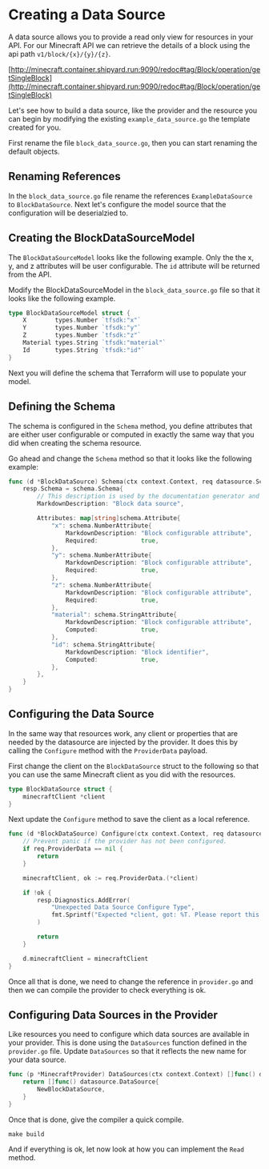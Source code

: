 # Creating a Data Source

A data source allows you to provide a read only view for resources in your
API. For our Minecraft API we can retrieve the details of a block using
the api path `v1/block/{x}/{y}/{z}`.

[http://minecraft.container.shipyard.run:9090/redoc#tag/Block/operation/getSingleBlock](http://minecraft.container.shipyard.run:9090/redoc#tag/Block/operation/getSingleBlock)

Let's see how to build a data source, like the provider and the resource
you can begin by modifying the existing `example_data_source.go` the template
created for you.

First rename the file `block_data_source.go`, then you can start renaming
the default objects.

## Renaming References

In the `block_data_source.go` file rename the references `ExampleDataSource`
to `BlockDataSource`. Next let's configure the model source that the configuration
will be deserialzied to.

## Creating the BlockDataSourceModel

The `BlockDataSourceModel` looks like the following example. Only the the x,
y, and z attributes will be user configurable. The `id` attribute will be returned
from the API.

Modify the BlockDataSourceModel in the `block_data_source.go` file so that
it looks like the following example.

```go
type BlockDataSourceModel struct {
	X        types.Number `tfsdk:"x"`
	Y        types.Number `tfsdk:"y"`
	Z        types.Number `tfsdk:"z"`
	Material types.String `tfsdk:"material"`
	Id       types.String `tfsdk:"id"`
}
```

Next you will define the schema that Terraform will use to populate your model.

## Defining the Schema

The schema is configured in the `Schema` method, you define attributes that
are either user configurable or computed in exactly the same way that you 
did when creating the schema resource.

Go ahead and change the `Schema` method so that it looks like the following
example:

```go
func (d *BlockDataSource) Schema(ctx context.Context, req datasource.SchemaRequest, resp *datasource.SchemaResponse) {
	resp.Schema = schema.Schema{
		// This description is used by the documentation generator and the language server.
		MarkdownDescription: "Block data source",

		Attributes: map[string]schema.Attribute{
			"x": schema.NumberAttribute{
				MarkdownDescription: "Block configurable attribute",
				Required:            true,
			},
			"y": schema.NumberAttribute{
				MarkdownDescription: "Block configurable attribute",
				Required:            true,
			},
			"z": schema.NumberAttribute{
				MarkdownDescription: "Block configurable attribute",
				Required:            true,
			},
			"material": schema.StringAttribute{
				MarkdownDescription: "Block configurable attribute",
				Computed:            true,
			},
			"id": schema.StringAttribute{
				MarkdownDescription: "Block identifier",
				Computed:            true,
			},
		},
	}
}
```

## Configuring the Data Source

In the same way that resources work, any client or properties that are needed
by the datasource are injected by the provider. It does this by calling the
`Configure` method with the `ProviderData` payload.

First change the client on the `BlockDataSource` struct to the following
so that you can use the same Minecraft client as you did with the resources.

```go
type BlockDataSource struct {
	minecraftClient *client
}
```

Next update the `Configure` method to save the client as a local reference. 

```go
func (d *BlockDataSource) Configure(ctx context.Context, req datasource.ConfigureRequest, resp *datasource.ConfigureResponse) {
	// Prevent panic if the provider has not been configured.
	if req.ProviderData == nil {
		return
	}

	minecraftClient, ok := req.ProviderData.(*client)

	if !ok {
		resp.Diagnostics.AddError(
			"Unexpected Data Source Configure Type",
			fmt.Sprintf("Expected *client, got: %T. Please report this issue to the provider developers.", req.ProviderData),
		)

		return
	}

	d.minecraftClient = minecraftClient
}
```

Once all that is done, we need to change the reference in `provider.go` and
then we can compile the provider to check everything is ok.

## Configuring Data Sources in the Provider

Like resources you need to configure which data sources are available in your
provider. This is done using the `DataSources` function defined in the `provider.go` file. Update `DataSources` so that it reflects the new name for your
data source.

```go
func (p *MinecraftProvider) DataSources(ctx context.Context) []func() datasource.DataSource {
	return []func() datasource.DataSource{
		NewBlockDataSource,
	}
}
```

Once that is done, give the compiler a quick compile.

```shell
make build
```

And if everything is ok, let now look at how you can implement the `Read` 
method.
